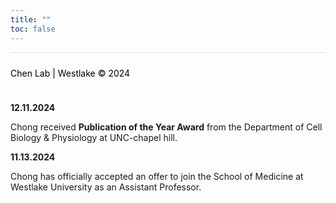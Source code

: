 ```yaml
---
title: ""
toc: false
---
```


<style>
  body {
    background-image: url('images/borderless_blue.jpg');
    background-size: cover;
    background-repeat: no-repeat;
    background-position: center;
  }
</style>

<footer style="background-color: transparent; text-align: left; padding: 10px 0; color: black; font-size: 14px; border-top: 1px solid rgba(0, 0, 0, 0.1);">

Chen Lab \| Westlake © 2024

</footer>

**12.11.2024**

Chong received **Publication of the Year Award** from the Department of Cell Biology & Physiology at UNC-chapel hill.

**11.13.2024**

Chong has officially accepted an offer to join the School of Medicine at Westlake University as an Assistant Professor.
